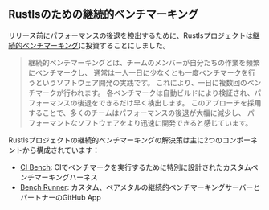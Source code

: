 ## Rustlsのための継続的ベンチマーキング
リリース前にパフォーマンスの後退を検出するために、Rustlsプロジェクトは[継続的ベンチマーキング][continuous benchmarking]に投資することにしました。

> 継続的ベンチマーキングとは、チームのメンバーが自分たちの作業を頻繁にベンチマークし、
> 通常は一人一日に少なくとも一度ベンチマークを行うというソフトウェア開発の実践です。
> これにより、一日に複数回のベンチマークが行われます。
> 各ベンチマークは自動ビルドにより検証され、パフォーマンスの後退をできるだけ早く検出します。
> このアプローチを採用することで、多くのチームはパフォーマンスの後退が大幅に減少し、
> パフォーマントなソフトウェアをより迅速に開発できると感じています。

Rustlsプロジェクトの継続的ベンチマーキングの解決策は主に2つのコンポーネントから構成されています：
- [CI Bench][ci bench]: CIでベンチマークを実行するために特別に設計されたカスタムベンチマーキングハーネス
- [Bench Runner][rustls bench app]: カスタム、ベアメタルの継続的ベンチマーキングサーバーとパートナーのGitHub App

[continuous benchmarking]: /docs/ja/explanation/continuous-benchmarking/
[ci bench]: https://github.com/rustls/rustls/tree/main/ci-bench
[rustls bench app]: https://github.com/rustls/rustls-bench-app